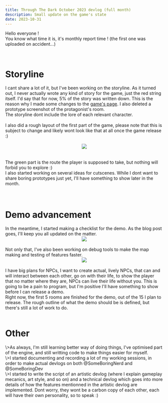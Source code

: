```yaml
---
title: Through The Dark October 2023 devlog (full month)
description: Small update on the game's state
date: 2023-10-31
---
```

Hello everyone ! 
<br/>
You know what time it is, it's monthly report time ! (the first one was uploaded on accident...)
<br/>

<br/>
<h1 class="text-4xl">Storyline</h1>
<article class="paragraph">
    I cant share a lot of it, but I've been working on the storyline. As it turned out, I never actually wrote any kind of story for the game, just the red string itself. I'd say that for now, 5% of the story was written down. This is the reason why I made some changes to the <a href="/projects/ttd">game's page</a>. I also deleted a prototype screenshot of the protagonist's room.
    <br/>
    The storyline dont include the lore of each relevant character.
    <br/><br/>
    I also did a rough layout of the first part of the game, please note that this is subject to change and likely wont look like that at all once the game release :)
    <br/>
    <br/>
    <center>
        <img src="https://pics.self-hosted.lol/i/img/0OGuqyWY.png"/>
    </center>
    <br/>
    <br/>
    The green part is the route the player is supposed to take, but nothing will forbid you to explore :)
    <br/>
    I also started working on several ideas for cutscenes. While I dont want to share boring prototypes just yet, I'll have something to show later in the month.
</article>
<br/>
<br/>

<h1 class="text-4xl">Demo advancement</h1>
<article class="paragraph">
    In the meantime, I started making a checklist for the demo. As the blog post goes, I'll keep you all updated on the matter.
    <br/>
    <center>
        <img src="https://pics.self-hosted.lol/i/img/SV9yjzid.png"/>
    </center>
    <br/>
    Not only that, I've also been working on debug tools to make the map making and testing of features faster.
    <br/>
    <center>
        <img src="https://pics.self-hosted.lol/i/img/u2yhpRPV.png"/>
    </center>
    <br/>
    I have big plans for NPCs, I want to create actual, lively NPCs, that can and will interact between each other, go on with their life, to show the player that no matter where they are, NPCs can live their life without you. This is going to be a pain to program, but I'm positive I'll have something to show before I can release a demo.
    <br/>
    Right now, the first 5 rooms are finished for the demo, out of the 15 I plan to release. The rough outline of what the demo should be is defined, but there's still a lot of work to do.
</article>

<br/>
<h1 class="text-4xl">Other</h1>
<article class="paragraph">
    \>As always, I'm still learning better way of doing things, I've optimised part of the engine, and still writting code to make things easier for myself.
    <br/>
    \>I started documenting and recording a lot of my working sessions, in order to make actual devlogs on both @SomeBoringNerd and @SomeBoringDev
    <br/>
    \>I started to write the script of an artistic devlog (where I explain gameplay mecanics, art style, and so on) and a technical devlog which goes into more details of how the features mentionned in the artistic devlog are implemented. Dont worry, they wont be a carbon copy of each other, each will have their own personality, so to speak :)
</article>